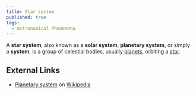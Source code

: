 ```yaml
---
title: Star system
published: true
tags:
  - Astronomical Phenomena
---
```


A **star system**, also known as a **solar system**, **planetary system**, or simply a **system**, is a group of celestial bodies, usually [planets](/compendium/Planet), orbiting a [star](/compendium/Star).

## External Links

- [Planetary system](https://en.wikipedia.org/wiki/Planetary_system) on [Wikipedia](https://en.wikipedia.org/wiki/Wikipedia)
